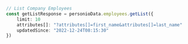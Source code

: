 ```typescript index.ts
// List Company Employees
const getListResponse = personioData.employees.getList({
    limit: 10
    attributes[]: "?attributes[]=first_name&attributes[]=last_name"
    updatedSince: "2022-12-24T08:15:30"
})
```